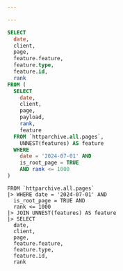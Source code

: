 ```yaml
---

---
```


```sql
SELECT
  date,
  client,
  page,
  feature.feature,
  feature.type,
  feature.id,
  rank
FROM (
  SELECT
    date,
    client,
    page,
    payload,
    rank,
    feature
  FROM `httparchive.all.pages`,
    UNNEST(features) AS feature
  WHERE
    date = '2024-07-01' AND
    is_root_page = TRUE
    AND rank <= 1000
)
```




```
FROM `httparchive.all.pages`
|> WHERE date = '2024-07-01' AND
  is_root_page = TRUE AND
  rank <= 1000
|> JOIN UNNEST(features) AS feature
|> SELECT
  date,
  client,
  page,
  feature.feature,
  feature.type,
  feature.id,
  rank
```
